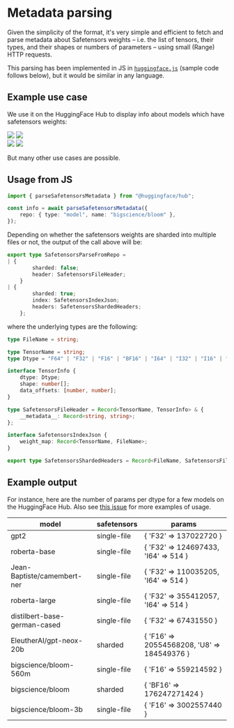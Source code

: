 # Metadata parsing

Given the simplicity of the format, it's very simple and efficient to fetch and parse metadata about Safetensors weights – i.e. the list of tensors, their types, and their shapes or numbers of parameters – using small (Range) HTTP requests.

This parsing has been implemented in JS in [`huggingface.js`](https://huggingface.co/docs/huggingface.js/main/en/hub/modules#parsesafetensorsmetadata) (sample code follows below), but it would be similar in any language.


## Example use case

We use it on the HuggingFace Hub to display info about models which have safetensors weights:

<div class="flex justify-center">
    <img class="block dark:hidden" src="https://huggingface.co/datasets/huggingface/documentation-images/resolve/main/safetensors/model-page.png"/>
    <img class="hidden dark:block" src="https://huggingface.co/datasets/huggingface/documentation-images/resolve/main/safetensors/model-page.png"/>
</div>

<div class="flex justify-center">
    <img class="block dark:hidden" src="https://huggingface.co/datasets/huggingface/documentation-images/resolve/main/safetensors/view-all-tensors.png"/>
    <img class="hidden dark:block" src="https://huggingface.co/datasets/huggingface/documentation-images/resolve/main/safetensors/view-all-tensors.png"/>
</div>

But many other use cases are possible.

## Usage from JS

```ts
import { parseSafetensorsMetadata } from "@huggingface/hub";

const info = await parseSafetensorsMetadata({
	repo: { type: "model", name: "bigscience/bloom" },
});

```

Depending on whether the safetensors weights are sharded into multiple files or not, the output of the call above will be:

```ts
export type SafetensorsParseFromRepo =
| {
		sharded: false;
		header: SafetensorsFileHeader;
	}
| {
		sharded: true;
		index: SafetensorsIndexJson;
		headers: SafetensorsShardedHeaders;
	};
```

where the underlying types are the following:

```ts
type FileName = string;

type TensorName = string;
type Dtype = "F64" | "F32" | "F16" | "BF16" | "I64" | "I32" | "I16" | "I8" | "U8" | "BOOL";

interface TensorInfo {
	dtype: Dtype;
	shape: number[];
	data_offsets: [number, number];
}

type SafetensorsFileHeader = Record<TensorName, TensorInfo> & {
	__metadata__: Record<string, string>;
};

interface SafetensorsIndexJson {
	weight_map: Record<TensorName, FileName>;
}

export type SafetensorsShardedHeaders = Record<FileName, SafetensorsFileHeader>;

```


## Example output

For instance, here are the number of params per dtype for a few models on the HuggingFace Hub. Also see [this issue](https://github.com/huggingface/safetensors/issues/44) for more examples of usage.

model | safetensors | params
--- | --- | ---
gpt2 | single-file | { 'F32' => 137022720 }
roberta-base | single-file | { 'F32' => 124697433, 'I64' => 514 }
Jean-Baptiste/camembert-ner | single-file | { 'F32' => 110035205, 'I64' => 514 }
roberta-large | single-file | { 'F32' => 355412057, 'I64' => 514 }
distilbert-base-german-cased | single-file | { 'F32' => 67431550 }
EleutherAI/gpt-neox-20b | sharded | { 'F16' => 20554568208, 'U8' => 184549376 }
bigscience/bloom-560m | single-file | { 'F16' => 559214592 }
bigscience/bloom | sharded | { 'BF16' => 176247271424 }
bigscience/bloom-3b | single-file | { 'F16' => 3002557440 }
